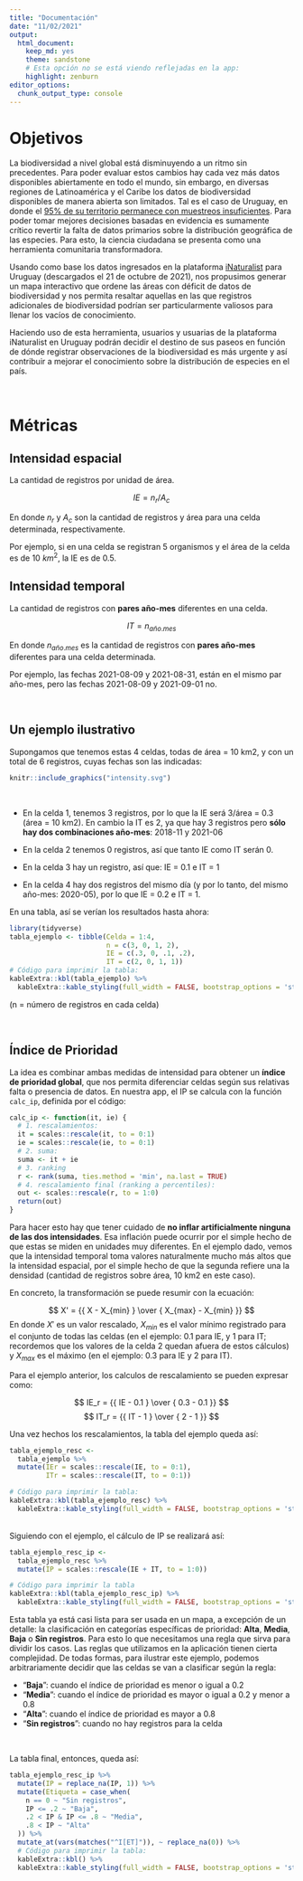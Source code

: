 ```yaml
---
title: "Documentación"
date: "11/02/2021"
output: 
  html_document: 
    keep_md: yes
    theme: sandstone
    # Esta opción no se está viendo reflejadas en la app:
    highlight: zenburn
editor_options: 
  chunk_output_type: console
---
```


# Objetivos

La biodiversidad a nivel global está disminuyendo a un ritmo sin precedentes. Para poder evaluar estos cambios hay cada vez más datos disponibles abiertamente en todo el mundo, sin embargo, en diversas regiones de Latinoamérica y el Caribe los datos de biodiversidad disponibles de manera abierta son limitados. Tal es el caso de Uruguay, en donde el [95% de su territorio permanece con muestreos insuficientes](https://doi.org/10.1038/s41598-020-79074-8). Para poder tomar mejores decisiones basadas en evidencia es sumamente crítico revertir la falta de datos primarios sobre la distribución geográfica de las especies. Para esto, la ciencia ciudadana se presenta como una herramienta comunitaria transformadora.   

Usando como base los datos ingresados en la plataforma [iNaturalist](https://www.inaturalist.org/observations?place_id=7259) para Uruguay (descargados el 21 de octubre de 2021), nos propusimos generar un mapa interactivo que ordene las áreas con déficit de datos de biodiversidad y nos permita resaltar aquellas en las que registros adicionales de biodiversidad podrían ser particularmente valiosos para llenar los vacíos de conocimiento.  

Haciendo uso de esta herramienta, usuarios y usuarias de la plataforma iNaturalist en Uruguay podrán decidir el destino de sus paseos en función de dónde registrar observaciones de la biodiversidad es más urgente y así contribuir a mejorar el conocimiento sobre la distribución de especies en el país.   

<br>

# Métricas

## Intensidad espacial

La cantidad de registros por unidad de área.

$$ IE = n_r / A_c $$

En donde $n_r$ y $A_c$ son la cantidad de registros y área para una celda determinada, respectivamente.

Por ejemplo, si en una celda se registran 5 organismos y el área de la celda es de 10 $km^2$, la IE es de 0.5.


## Intensidad temporal

La cantidad de registros con **pares año-mes** diferentes en una celda.

$$ IT = n_{año.mes} $$

En donde $n_{año.mes}$ es la cantidad de registros con **pares año-mes** diferentes para una celda determinada.

Por ejemplo, las fechas 2021-08-09 y 2021-08-31, están en el mismo par año-mes, pero las fechas 2021-08-09 y 2021-09-01 no.

<br>

## Un ejemplo ilustrativo

Supongamos que tenemos estas 4 celdas, todas de área = 10 km2, y con un total de 6 registros, cuyas fechas son las indicadas:

```r
knitr::include_graphics("intensity.svg")
```

<br>

- En la celda 1, tenemos 3 registros, por lo que la IE será 3/área = 0.3 (área = 10 km2). En cambio la IT es 2, ya que hay 3 registros pero **sólo hay dos combinaciones año-mes**: 2018-11 y 2021-06

- En la celda 2 tenemos 0 registros, así que tanto IE como IT serán 0.

- En la celda 3 hay un registro, así que: IE = 0.1 e IT = 1

- En la celda 4 hay dos registros del mismo día (y por lo tanto, del mismo año-mes: 2020-05), por lo que IE = 0.2 e IT = 1.  

En una tabla, así se verían los resultados hasta ahora:

```r
library(tidyverse)
tabla_ejemplo <- tibble(Celda = 1:4,
                        n = c(3, 0, 1, 2), 
                        IE = c(.3, 0, .1, .2),
                        IT = c(2, 0, 1, 1))
# Código para imprimir la tabla:
kableExtra::kbl(tabla_ejemplo) %>%
  kableExtra::kable_styling(full_width = FALSE, bootstrap_options = 'striped')
```

(n = número de registros en cada celda)

<br>

## Índice de Prioridad

La idea es combinar ambas medidas de intensidad para obtener un **índice de prioridad global**, que nos permita diferenciar celdas según sus relativas falta o presencia de datos.
En nuestra app, el IP se calcula con la función `calc_ip`, definida por el código:

```r
calc_ip <- function(it, ie) {
  # 1. rescalamientos:
  it = scales::rescale(it, to = 0:1)
  ie = scales::rescale(ie, to = 0:1)
  # 2. suma:
  suma <- it + ie
  # 3. ranking
  r <- rank(suma, ties.method = 'min', na.last = TRUE)
  # 4. rescalamiento final (ranking a percentiles):
  out <- scales::rescale(r, to = 1:0)
  return(out)
}
```

Para hacer esto hay que tener cuidado de **no inflar artificialmente ninguna de las dos intensidades**. Esa inflación puede ocurrir por el simple hecho de que estas se miden en unidades muy diferentes. En el ejemplo dado, vemos que la intensidad temporal toma valores naturalmente mucho más altos que la intensidad espacial, por el simple hecho de que la segunda refiere una la densidad (cantidad de registros sobre área, 10 km2 en este caso).

En concreto, la transformación se puede resumir con la ecuación:

$$ X' = {{ X - X_{min} } \over { X_{max} - X_{min} }} $$
En donde $X'$ es un valor rescalado, $X_{min}$ es el valor mínimo registrado para el conjunto de todas las celdas (en el ejemplo: 0.1 para IE, y 1 para IT; recordemos que los valores de la celda 2 quedan afuera de estos cálculos) y $X_{max}$ es el máximo (en el ejemplo: 0.3 para IE y 2 para IT).

Para el ejemplo anterior, los calculos de rescalamiento se pueden expresar como:

$$ IE_r = {{ IE - 0.1 } \over { 0.3 - 0.1 }} $$
$$ IT_r = {{ IT - 1 } \over { 2 - 1 }} $$

Una vez hechos los rescalamientos, la tabla del ejemplo queda así:

```r
tabla_ejemplo_resc <- 
  tabla_ejemplo %>% 
  mutate(IEr = scales::rescale(IE, to = 0:1),
         ITr = scales::rescale(IT, to = 0:1))

# Código para imprimir la tabla:
kableExtra::kbl(tabla_ejemplo_resc) %>%
  kableExtra::kable_styling(full_width = FALSE, bootstrap_options = 'striped')

```

<br>
Siguiendo con el ejemplo, el cálculo de IP se realizará así:

```r
tabla_ejemplo_resc_ip <- 
  tabla_ejemplo_resc %>% 
  mutate(IP = scales::rescale(IE + IT, to = 1:0))

# Código para imprimir la tabla
kableExtra::kbl(tabla_ejemplo_resc_ip) %>%
  kableExtra::kable_styling(full_width = FALSE, bootstrap_options = 'striped')
```

Esta tabla ya está casi lista para ser usada en un mapa, a excepción de un detalle: la clasificación en categorías específicas de prioridad: **Alta**, **Media**, **Baja** o **Sin registros**. Para esto lo que necesitamos una regla que sirva para dividir los casos. Las reglas que utilizamos en la aplicación tienen cierta complejidad. De todas formas, para ilustrar este ejemplo, podemos arbitrariamente decidir que las celdas se van a clasificar según la regla:

- "**Baja**": cuando el índice de prioridad es menor o igual a 0.2
- "**Media**": cuando el índice de prioridad es mayor o igual a 0.2 y menor a 0.8
- "**Alta**": cuando el índice de prioridad es mayor a 0.8
- "**Sin registros**": cuando no hay registros para la celda

<br>

La tabla final, entonces, queda así:

```r
tabla_ejemplo_resc_ip %>%
  mutate(IP = replace_na(IP, 1)) %>%
  mutate(Etiqueta = case_when(
    n == 0 ~ "Sin registros",
    IP <= .2 ~ "Baja",
    .2 < IP & IP <= .8 ~ "Media",
    .8 < IP ~ "Alta"
  )) %>% 
  mutate_at(vars(matches("^I[ET]")), ~ replace_na(0)) %>% 
  # Código para imprimir la tabla:
  kableExtra::kbl() %>%
  kableExtra::kable_styling(full_width = FALSE, bootstrap_options = 'striped')
```

